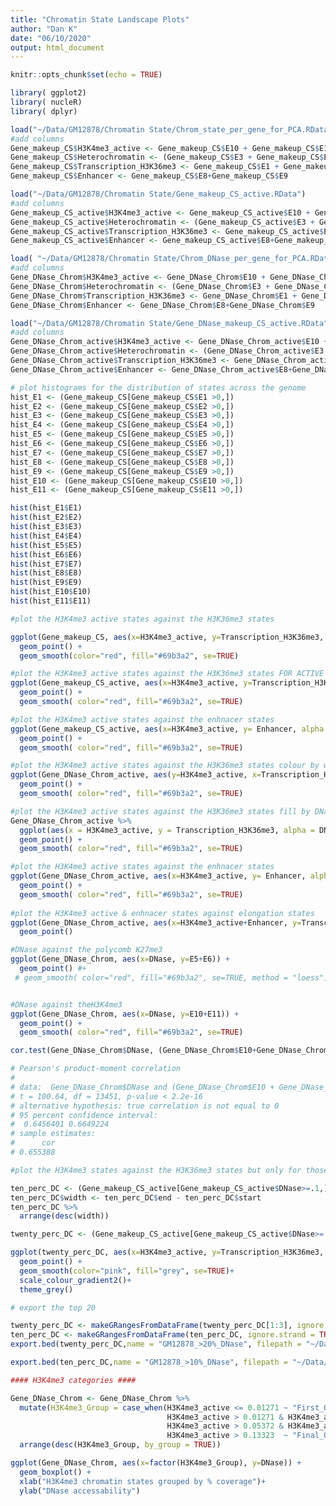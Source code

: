 ```yaml
---
title: "Chromatin State Landscape Plots"
author: "Dan K"
date: "06/10/2020"
output: html_document
---
```


```r
knitr::opts_chunk$set(echo = TRUE)
```

```r
library( ggplot2)
library( nucleR) 
library( dplyr)
```

```r
load("~/Data/GM12878/Chromatin State/Chrom_state_per_gene_for_PCA.RData")
#add columns
Gene_makeup_CS$H3K4me3_active <- Gene_makeup_CS$E10 + Gene_makeup_CS$E11
Gene_makeup_CS$Heterochromatin <- (Gene_makeup_CS$E3 + Gene_makeup_CS$E5 + Gene_makeup_CS$E6)
Gene_makeup_CS$Transcription_H3K36me3 <- Gene_makeup_CS$E1 + Gene_makeup_CS$E2
Gene_makeup_CS$Enhancer <- Gene_makeup_CS$E8+Gene_makeup_CS$E9

load("~/Data/GM12878/Chromatin State/Gene_makeup_CS_active.RData")
#add columns
Gene_makeup_CS_active$H3K4me3_active <- Gene_makeup_CS_active$E10 + Gene_makeup_CS_active$E11
Gene_makeup_CS_active$Heterochromatin <- (Gene_makeup_CS_active$E3 + Gene_makeup_CS_active$E5 + Gene_makeup_CS_active$E6)
Gene_makeup_CS_active$Transcription_H3K36me3 <- Gene_makeup_CS_active$E1 + Gene_makeup_CS_active$E2
Gene_makeup_CS_active$Enhancer <- Gene_makeup_CS_active$E8+Gene_makeup_CS_active$E9

load( "~/Data/GM12878/Chromatin State/Chrom_DNase_per_gene_for_PCA.RData")
#add columns 
Gene_DNase_Chrom$H3K4me3_active <- Gene_DNase_Chrom$E10 + Gene_DNase_Chrom$E11
Gene_DNase_Chrom$Heterochromatin <- (Gene_DNase_Chrom$E3 + Gene_DNase_Chrom$E5 + Gene_DNase_Chrom$E6)
Gene_DNase_Chrom$Transcription_H3K36me3 <- Gene_DNase_Chrom$E1 + Gene_DNase_Chrom$E2
Gene_DNase_Chrom$Enhancer <- Gene_DNase_Chrom$E8+Gene_DNase_Chrom$E9

load("~/Data/GM12878/Chromatin State/Gene_DNase_makeup_CS_active.RData")
#add columns
Gene_DNase_Chrom_active$H3K4me3_active <- Gene_DNase_Chrom_active$E10 + Gene_DNase_Chrom_active$E11
Gene_DNase_Chrom_active$Heterochromatin <- (Gene_DNase_Chrom_active$E3 + Gene_DNase_Chrom_active$E5 + Gene_DNase_Chrom_active$E6)
Gene_DNase_Chrom_active$Transcription_H3K36me3 <- Gene_DNase_Chrom_active$E1 + Gene_DNase_Chrom_active$E2
Gene_DNase_Chrom_active$Enhancer <- Gene_DNase_Chrom_active$E8+Gene_DNase_Chrom_active$E9

# plot histograms for the distribution of states across the genome 
hist_E1 <- (Gene_makeup_CS[Gene_makeup_CS$E1 >0,])
hist_E2 <- (Gene_makeup_CS[Gene_makeup_CS$E2 >0,])
hist_E3 <- (Gene_makeup_CS[Gene_makeup_CS$E3 >0,])
hist_E4 <- (Gene_makeup_CS[Gene_makeup_CS$E4 >0,])
hist_E5 <- (Gene_makeup_CS[Gene_makeup_CS$E5 >0,])
hist_E6 <- (Gene_makeup_CS[Gene_makeup_CS$E6 >0,])
hist_E7 <- (Gene_makeup_CS[Gene_makeup_CS$E7 >0,])
hist_E8 <- (Gene_makeup_CS[Gene_makeup_CS$E8 >0,])
hist_E9 <- (Gene_makeup_CS[Gene_makeup_CS$E9 >0,])
hist_E10 <- (Gene_makeup_CS[Gene_makeup_CS$E10 >0,])
hist_E11 <- (Gene_makeup_CS[Gene_makeup_CS$E11 >0,])

```

```r
hist(hist_E1$E1)
hist(hist_E2$E2)
hist(hist_E3$E3)
hist(hist_E4$E4)
hist(hist_E5$E5)
hist(hist_E6$E6)
hist(hist_E7$E7)
hist(hist_E8$E8)
hist(hist_E9$E9)
hist(hist_E10$E10)
hist(hist_E11$E11)
```

```r
#plot the H3K4me3 active states against the H3K36me3 states 

ggplot(Gene_makeup_CS, aes(x=H3K4me3_active, y=Transcription_H3K36me3, alpha = width)) +
  geom_point() +
  geom_smooth(color="red", fill="#69b3a2", se=TRUE) 

#plot the H3K4me3 active states against the H3K36me3 states FOR ACTIVE GENES 
ggplot(Gene_makeup_CS_active, aes(x=H3K4me3_active, y=Transcription_H3K36me3, alpha = width)) +
  geom_point() +
  geom_smooth( color="red", fill="#69b3a2", se=TRUE)

#plot the H3K4me3 active states against the enhnacer states 
ggplot(Gene_makeup_CS_active, aes(x=H3K4me3_active, y= Enhancer, alpha = width)) +
  geom_point() +
  geom_smooth( color="red", fill="#69b3a2", se=TRUE)


```


```r
#plot the H3K4me3 active states against the H3K36me3 states colour by width
ggplot(Gene_DNase_Chrom_active, aes(y=H3K4me3_active, x=Transcription_H3K36me3, alpha = width)) +
  geom_point() +
  geom_smooth( color="red", fill="#69b3a2", se=TRUE)

#plot the H3K4me3 active states against the H3K36me3 states fill by DNase
Gene_DNase_Chrom_active %>%     
  ggplot(aes(x = H3K4me3_active, y = Transcription_H3K36me3, alpha = DNase)) +
  geom_point() + 
  geom_smooth( color="red", fill="#69b3a2", se=TRUE)

#plot the H3K4me3 active states against the enhnacer states 
ggplot(Gene_DNase_Chrom_active, aes(x=H3K4me3_active, y= Enhancer, alpha = DNase)) +
  geom_point() +
  geom_smooth( color="red", fill="#69b3a2", se=TRUE)
  
#plot the H3K4me3 active & enhnacer states against elongation states
ggplot(Gene_DNase_Chrom_active, aes(x=H3K4me3_active+Enhancer, y=Transcription_H3K36me3, alpha = DNase)) +
  geom_point() 

#DNase against the polycomb K27me3
ggplot(Gene_DNase_Chrom, aes(x=DNase, y=E5+E6)) +
  geom_point() #+
 # geom_smooth( color="red", fill="#69b3a2", se=TRUE, method = "loess")


#DNase against theH3K4me3
ggplot(Gene_DNase_Chrom, aes(x=DNase, y=E10+E11)) +
  geom_point() +
  geom_smooth( color="red", fill="#69b3a2", se=TRUE)

cor.test(Gene_DNase_Chrom$DNase, (Gene_DNase_Chrom$E10+Gene_DNase_Chrom$E11), method = "pearson")

# Pearson's product-moment correlation
# 
# data:  Gene_DNase_Chrom$DNase and (Gene_DNase_Chrom$E10 + Gene_DNase_Chrom$E11)
# t = 100.64, df = 13451, p-value < 2.2e-16
# alternative hypothesis: true correlation is not equal to 0
# 95 percent confidence interval:
#  0.6456401 0.6649224
# sample estimates:
#      cor 
# 0.655388 
```

```r
#plot the H3K4me3 states against the H3K36me3 states but only for those genes with a 10% & 20% coverage of DNase 

ten_perc_DC <- (Gene_makeup_CS_active[Gene_makeup_CS_active$DNase>=.1,])
ten_perc_DC$width <- ten_perc_DC$end - ten_perc_DC$start 
ten_perc_DC %>% 
  arrange(desc(width))

twenty_perc_DC <- (Gene_makeup_CS_active[Gene_makeup_CS_active$DNase>=.2,])
```

```r
ggplot(twenty_perc_DC, aes(x=H3K4me3_active, y=Transcription_H3K36me3, colour = width)) +
  geom_point() +
  geom_smooth(color="pink", fill="grey", se=TRUE)+
  scale_colour_gradient2()+
  theme_grey()
```

```r
# export the top 20 

twenty_perc_DC <- makeGRangesFromDataFrame(twenty_perc_DC[1:3], ignore.strand = TRUE)
ten_perc_DC <- makeGRangesFromDataFrame(ten_perc_DC, ignore.strand = TRUE, keep.extra.columns = TRUE)
export.bed(twenty_perc_DC,name = "GM12878_>20%_DNase", filepath = "~/Data/GM12878/GM12878_>20%_DNase_IVG", splitByChrom = FALSE)

export.bed(ten_perc_DC,name = "GM12878_>10%_DNase", filepath = "~/Data/GM12878/GM12878_>10%_DNase_IVG", splitByChrom = FALSE)
```
``` r
#### H3K4me3 categories ####

Gene_DNase_Chrom <- Gene_DNase_Chrom %>% 
  mutate(H3K4me3_Group = case_when(H3K4me3_active <= 0.01271 ~ "First_Quartile",
                                   H3K4me3_active > 0.01271 & H3K4me3_active <= 0.05372 ~ "Median", 
                                   H3K4me3_active > 0.05372 & H3K4me3_active <= 0.13323 ~ "Third_Quartile",
                                   H3K4me3_active > 0.13323  ~ "Final_Quartile")) %>% 
  arrange(desc(H3K4me3_Group, by_group = TRUE))
```

```r
ggplot(Gene_DNase_Chrom, aes(x=factor(H3K4me3_Group), y=DNase)) +
  geom_boxplot() +
  xlab("H3K4me3 chromatin states grouped by % coverage")+
  ylab("DNase accessability")
```


```r



```

